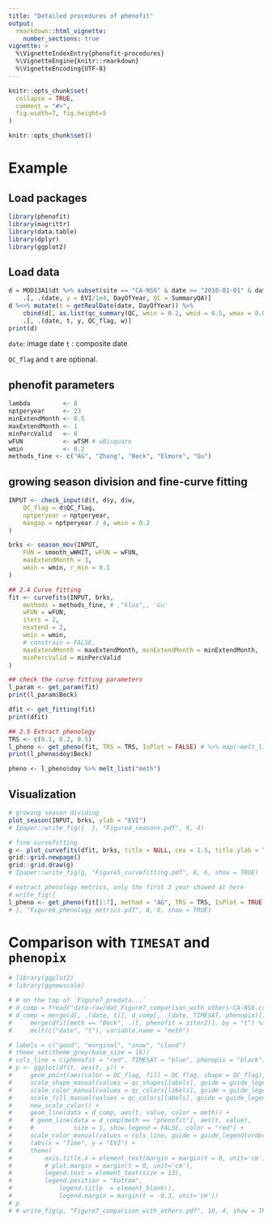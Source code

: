 ```yaml
---
title: "Detailed procedures of phenofit"
output: 
  rmarkdown::html_vignette:
    number_sections: true
vignette: >
  %\VignetteIndexEntry{phenofit-procedures}
  %\VignetteEngine{knitr::rmarkdown}
  %\VignetteEncoding{UTF-8}
---
```


```r
knitr::opts_chunk$set(
  collapse = TRUE,
  comment = "#>",
  fig.width=7, fig.height=5
)
```

```r
knitr::opts_chunk$set() 
```

# Example

## Load packages
```r
library(phenofit)
library(magrittr)
library(data.table)
library(dplyr)
library(ggplot2)
```

## Load data
```r
d = MOD13A1$dt %>% subset(site == "CA-NS6" & date >= "2010-01-01" & date <= "2016-12-31") %>%
    .[, .(date, y = EVI/1e4, DayOfYear, QC = SummaryQA)]
d %<>% mutate(t = getRealDate(date, DayOfYear)) %>%
    cbind(d[, as.list(qc_summary(QC, wmin = 0.2, wmid = 0.5, wmax = 0.8))]) %>%
    .[, .(date, t, y, QC_flag, w)]
print(d)
```

`date`: image date
`t`   : composite date

`QC_flag` and `t` are optional. 

## phenofit parameters
```r
lambda         <- 8
nptperyear     <- 23
minExtendMonth <- 0.5
maxExtendMonth <- 1
minPercValid   <- 0
wFUN           <- wTSM # wBisquare
wmin           <- 0.2
methods_fine <- c("AG", "Zhang", "Beck", "Elmore", "Gu")
```

## growing season division and fine-curve fitting

```r
INPUT <- check_input(d$t, d$y, d$w,
    QC_flag = d$QC_flag,
    nptperyear = nptperyear,
    maxgap = nptperyear / 4, wmin = 0.2
)

brks <- season_mov(INPUT,
    FUN = smooth_wWHIT, wFUN = wFUN,
    maxExtendMonth = 3,
    wmin = wmin, r_min = 0.1
)

## 2.4 Curve fitting
fit <- curvefits(INPUT, brks,
    methods = methods_fine, # ,"klos",, 'Gu'
    wFUN = wFUN,
    iters = 2,
    nextend = 2,
    wmin = wmin,
    # constrain = FALSE,
    maxExtendMonth = maxExtendMonth, minExtendMonth = minExtendMonth,
    minPercValid = minPercValid
)

## check the curve fitting parameters
l_param <- get_param(fit)
print(l_param$Beck)

dfit <- get_fitting(fit)
print(dfit)

## 2.5 Extract phenology
TRS <- c(0.1, 0.2, 0.5)
l_pheno <- get_pheno(fit, TRS = TRS, IsPlot = FALSE) # %>% map(~melt_list(., "meth"))
print(l_pheno$doy$Beck)

pheno <- l_pheno$doy %>% melt_list("meth")
```

## Visualization

```r
# growing season dividing
plot_season(INPUT, brks, ylab = "EVI")
# Ipaper::write_fig({  }, "Figure4_seasons.pdf", 9, 4)

# fine curvefitting
g <- plot_curvefits(dfit, brks, title = NULL, cex = 1.5, title.ylab = "EVI", angle = 0)
grid::grid.newpage()
grid::grid.draw(g)
# Ipaper::write_fig(g, "Figure5_curvefitting.pdf", 8, 6, show = TRUE)

# extract phenology metrics, only the first 3 year showed at here
# write_fig({
l_pheno <- get_pheno(fit[1:7], method = "AG", TRS = TRS, IsPlot = TRUE, show_title = FALSE)
# }, "Figure6_phenology_metrics.pdf", 8, 6, show = TRUE)
```

# Comparison with `TIMESAT` and `phenopix`

```r
# library(ggplot2)
# library(ggnewscale)

# # on the top of `Figure7_predata...`
# d_comp = fread("data-raw/dat_Figure7_comparison_with_others-CA-NS6.csv")
# d_comp = merge(d[, .(date, t)], d_comp[, .(date, TIMESAT, phenopix)]) %>%
#     merge(dfit[meth == "Beck", .(t, phenofit = ziter2)], by = "t") %>%
#     melt(c("date", "t"), variable.name = "meth")

# labels = c("good", "marginal", "snow", "cloud")
# theme_set(theme_grey(base_size = 16))
# cols_line = c(phenofit = "red", TIMESAT = "blue", phenopix = "black")
# p <- ggplot(dfit, aes(t, y)) +
#     geom_point(aes(color = QC_flag, fill = QC_flag, shape = QC_flag), size = 3) +
#     scale_shape_manual(values = qc_shapes[labels], guide = guide_legend(order = 1)) +
#     scale_color_manual(values = qc_colors[labels], guide = guide_legend(order = 1)) +
#     scale_fill_manual(values = qc_colors[labels], guide = guide_legend(order = 1)) +
#     new_scale_color() +
#     geom_line(data = d_comp, aes(t, value, color = meth)) +
#     # geom_line(data = d_comp[meth == "phenofit"], aes(t, value),
#     #           size = 1, show.legend = FALSE, color = "red") +
#     scale_color_manual(values = cols_line, guide = guide_legend(order = 2)) +
#     labs(x = "Time", y = "EVI") +
#     theme(
#         axis.title.x = element_text(margin = margin(t = 0, unit='cm')),
#         # plot.margin = margin(t = 0, unit='cm'),
#         legend.text = element_text(size = 13),
#         legend.position = "bottom",
#             legend.title  = element_blank(),
#             legend.margin = margin(t = -0.3, unit='cm'))
# p
# # write_fig(p, "Figure7_comparison_with_others.pdf", 10, 4, show = TRUE)
```
